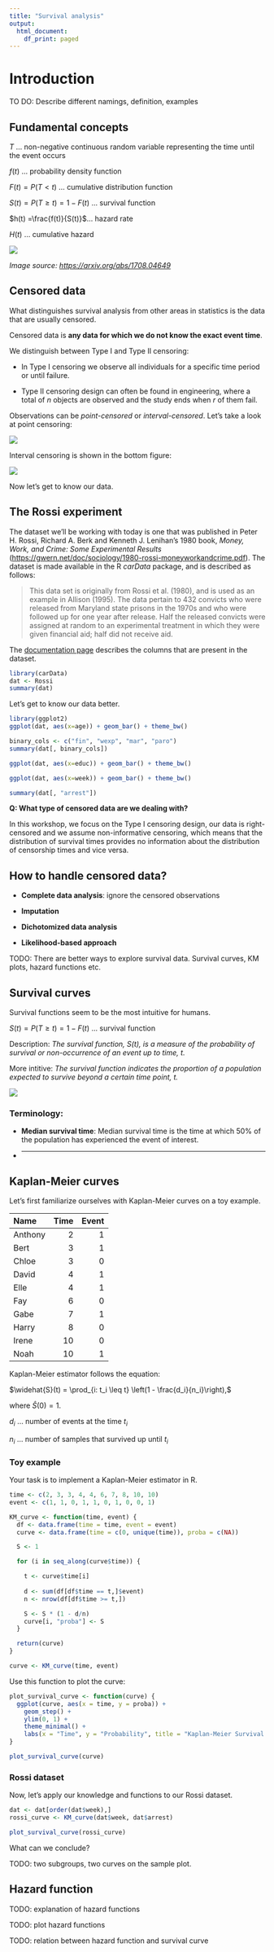 ```yaml
---
title: "Survival analysis"
output:
  html_document:
    df_print: paged
---
```


# Introduction

TO DO: Describe different namings, definition, examples

## Fundamental concepts

$T$ ... non-negative continuous random variable representing the time until the event occurs

$f(t)$ ... probability density function

$F(t) = P(T < t)$ ... cumulative distribution function

$S(t) = P(T \geq t) = 1 - F(t)$ ... survival function

$h(t) =\frac{f(t)}{S(t)}$... hazard rate

$H(t)$ ... cumulative hazard

![](images/Screenshot%202024-03-03%20at%2000.15.39.png)

*Image source: <https://arxiv.org/abs/1708.04649>*

## Censored data

What distinguishes survival analysis from other areas in statistics is the data that are usually censored.

Censored data is **any data for which we do not know the exact event time**.

We distinguish between Type I and Type II censoring:

-   In Type I censoring we observe all individuals for a specific time period or until failure.

-   Type II censoring design can often be found in engineering, where a total of *n* objects are observed and the study ends when *r* of them fail.

Observations can be *point-censored* or *interval-censored*. Let's take a look at point censoring:

![](images/Screenshot%202024-03-09%20at%2011.40.41.png)

Interval censoring is shown in the bottom figure:

![](images/Screenshot%202024-03-09%20at%2011.54.42.png)

Now let's get to know our data.

## The Rossi experiment

The dataset we’ll be working with today is one that was published in Peter H. Rossi, Richard A. Berk and Kenneth J. Lenihan’s 1980 book, *Money, Work, and Crime: Some Experimental Results* (<https://gwern.net/doc/sociology/1980-rossi-moneyworkandcrime.pdf>). The dataset is made available in the R *carData* package, and is described as follows:

> This data set is originally from Rossi et al. (1980), and is used as an example in Allison (1995). The data pertain to 432 convicts who were released from Maryland state prisons in the 1970s and who were followed up for one year after release. Half the released convicts were assigned at random to an experimental treatment in which they were given financial aid; half did not receive aid.

The [documentation page](https://vincentarelbundock.github.io/Rdatasets/doc/carData/Rossi.html) describes the columns that are present in the dataset.

```r
library(carData)
dat <- Rossi
summary(dat)
```

Let's get to know our data better.

```r
library(ggplot2)
ggplot(dat, aes(x=age)) + geom_bar() + theme_bw()
```

```r
binary_cols <- c("fin", "wexp", "mar", "paro")
summary(dat[, binary_cols])
```

```r
ggplot(dat, aes(x=educ)) + geom_bar() + theme_bw()
```

```r
ggplot(dat, aes(x=week)) + geom_bar() + theme_bw()
```

```r
summary(dat[, "arrest"])
```

**Q: What type of censored data are we dealing with?**

In this workshop, we focus on the Type I censoring design, our data is right-censored and we assume non-informative censoring, which means that the distribution of survival times provides no information about the distribution of censorship times and vice versa.

## How to handle censored data?

-   **Complete data analysis**: ignore the censored observations

-   **Imputation**

-   **Dichotomized data analysis**

-   **Likelihood-based approach**

TODO: There are better ways to explore survival data. Survival curves, KM plots, hazard functions etc.

## Survival curves

Survival functions seem to be the most intuitive for humans.

$S(t) = P(T \geq t) = 1 - F(t)$ ... survival function

Description: *The survival function, S(t), is a measure of the probability of survival or non-occurrence of an event up to time, t.*

More intitive: *The survival function indicates the proportion of a population expected to survive beyond a certain time point, t.*

![](images/example-survival-curve.png)

### Terminology:

- **Median survival time**: Median survival time is the time at which 50% of the population has experienced the event of interest.

- ****



## Kaplan-Meier curves

Let's first familiarize ourselves with Kaplan-Meier curves on a toy example.

| Name   | Time | Event |
|:--------|------:|-------:|
| Anthony| 2    | 1     |
| Bert   | 3    | 1     |
| Chloe  | 3    | 0     |
| David  | 4    | 1     |
| Elle   | 4    | 1     |
| Fay    | 6    | 0     |
| Gabe   | 7    | 1     |
| Harry  | 8    | 0     |
| Irene  | 10   | 0     |
| Noah   | 10   | 1     |

Kaplan-Meier estimator follows the equation:

$\widehat{S}(t) = \prod_{i: t_i \leq t} \left(1 - \frac{d_i}{n_i}\right),$

where $\widehat{S}(0) = 1$.

$d_i$ ... number of events at the time $t_i$

$n_i$ ... number of samples that survived up until $t_i$


### Toy example

Your task is to implement a Kaplan-Meier estimator in R.

```r

time <- c(2, 3, 3, 4, 4, 6, 7, 8, 10, 10)
event <- c(1, 1, 0, 1, 1, 0, 1, 0, 0, 1)

KM_curve <- function(time, event) {
  df <- data.frame(time = time, event = event)
  curve <- data.frame(time = c(0, unique(time)), proba = c(NA))

  S <- 1

  for (i in seq_along(curve$time)) {

    t <- curve$time[i]
    
    d <- sum(df[df$time == t,]$event)
    n <- nrow(df[df$time >= t,])

    S <- S * (1 - d/n)
    curve[i, "proba"] <- S    
  }

  return(curve)
}

curve <- KM_curve(time, event)
```

Use this function to plot the curve:
```r

plot_survival_curve <- function(curve) {
  ggplot(curve, aes(x = time, y = proba)) +
    geom_step() +
    ylim(0, 1) +
    theme_minimal() +
    labs(x = "Time", y = "Probability", title = "Kaplan-Meier Survival Curve")
}

plot_survival_curve(curve)
```


### Rossi dataset

Now, let's apply our knowledge and functions to our Rossi dataset.

```r

dat <- dat[order(dat$week),]
rossi_curve <- KM_curve(dat$week, dat$arrest)

plot_survival_curve(rossi_curve)
```

What can we conclude?

TODO: two subgroups, two curves on the sample plot.


## Hazard function

TODO: explanation of hazard functions

TODO: plot hazard functions

TODO: relation between hazard function and survival curve
